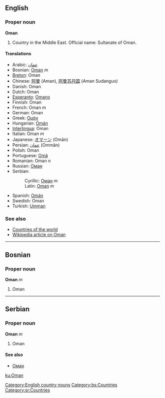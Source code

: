==English==

===Proper noun===
'''Oman'''
# Country in the Middle East. Official name: Sultanate of Oman.

====Translations====
{{top}}
*Arabic: [[عمان]]
*Bosnian: [[Oman#Bosnian|Oman]] ''m''
*[[Breton]]: Oman
*Chinese: [[阿曼]] (Aman), [[阿曼苏丹国]] (Aman Sudanguo)
*Danish: Oman
*Dutch: Oman
*[[Esperanto]]: [[Omano]]
*Finnish: Oman
*French: Oman ''m''
*German: Oman
*Greek: [[Ομάν]]
*Hungarian: [[Omán]]
*[[Interlingua]]: Oman
*Italian: Oman ''m''
*Japanese: [[オマーン]] (Omān)
*Persian: [[عمان]] (Ommân)
*Polish: Oman
*Portuguese: [[Omã]]
*Romanian: Oman ''n''
*Russian: [[Оман#Russian|Оман]]
*Serbian:
*:Cyrillic: [[Оман#Serbian|Оман]] ''m''
*:Latin: [[Oman#Serbian|Oman]] ''m''
*Spanish: [[Omán]]
*Swedish: Oman
*Turkish: [[Umman]]
===See also===
*[[Countries of the world]]
*[[w:Oman|Wikipedia article on Oman]]
[[Category:English country nouns]]

----

==Bosnian==
===Proper noun===
'''Oman''' ''m''
#Oman
[[Category:bs:Countries]]

----

==Serbian==
===Proper noun===
'''Oman''' ''m''
#Oman
====See also====
*[[Оман#Serbian|Оман]]
[[Category:sr:Countries]]

[[ku:Oman]]